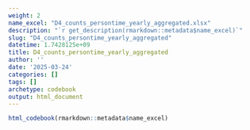 ```yaml
---
weight: 2
name_excel: "D4_counts_persontime_yearly_aggregated.xlsx"
description: "`r get_description(rmarkdown::metadata$name_excel)`"
slug: "D4_counts_persontime_yearly_aggregated"
datetime: 1.7428125e+09
title: D4_counts_persontime_yearly_aggregated
author: ''
date: '2025-03-24'
categories: []
tags: []
archetype: codebook
output: html_document
---
```


```r
html_codebook(rmarkdown::metadata$name_excel)
```
